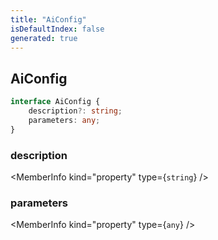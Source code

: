 ```yaml
---
title: "AiConfig"
isDefaultIndex: false
generated: true
---
```



<!-- This file was generated from the CommandKit source. Do not modify. Instead, re-run the "docgen" script -->


## AiConfig

<GenerationInfo sourceFile="packages/ai/src/plugin.ts" sourceLine="19" packageName="@commandkit/ai" />



```ts title="Signature"
interface AiConfig {
    description?: string;
    parameters: any;
}
```

<div className="members-wrapper">

### description

<MemberInfo kind="property" type={`string`}   />


### parameters

<MemberInfo kind="property" type={`any`}   />




</div>
